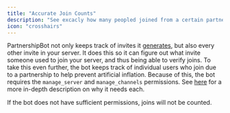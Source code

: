 ```yaml
---
title: "Accurate Join Counts"
description: "See excacly how many peopled joined from a certain partnership."
icon: "crosshairs"
---
```


PartnershipBot not only keeps track of invites it [generates](invite_generation), but also every other invite in your server. It does this so it can figure out what invite someone used to join your server, and thus being able to verify joins. To take this even further, the bot keeps track of individual users who join due to a partnership to help prevent artificial inflation.
Because of this, the bot requires the `manage_server` and `manage_channels` permissions. See [here](https://partner-docs.cibere.dev/faq#q-why-does-the-bot-need-each-of-its-permissions) for a more in-depth description on why it needs each.

<Warning>
  If the bot does not have sufficient permissions, joins will not be counted.
</Warning>
